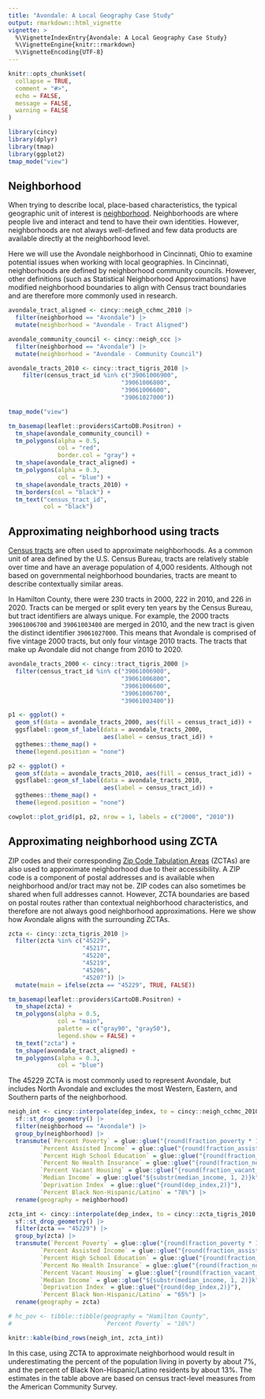 ```yaml
---
title: "Avondale: A Local Geography Case Study"
output: rmarkdown::html_vignette
vignette: >
  %\VignetteIndexEntry{Avondale: A Local Geography Case Study}
  %\VignetteEngine{knitr::rmarkdown}
  %\VignetteEncoding{UTF-8}
---
```


```r
knitr::opts_chunk$set(
  collapse = TRUE,
  comment = "#>", 
  echo = FALSE, 
  message = FALSE, 
  warning = FALSE
)
```

```r
library(cincy)
library(dplyr)
library(tmap)
library(ggplot2)
tmap_mode("view")
```

## Neighborhood

When trying to describe local, place-based characteristics, the typical geographic unit of interest is [neighborhood](vignettes/geographies.html#neighborhoods). Neighborhoods are where people live and interact and tend to have their own identities. However, neighborhoods are not always well-defined and few data products are available directly at the neighborhood level. 

Here we will use the Avondale neighborhood in Cincinnati, Ohio to examine potential issues when working with local geographies. In Cincinnati, neighborhoods are defined by neighborhood community councils. However, other definitions (such as Statistical Neighborhood Approximations) have modified neighborhood boundaries to align with Census tract boundaries and are therefore more commonly used in research. 

```r
avondale_tract_aligned <- cincy::neigh_cchmc_2010 |>
  filter(neighborhood == "Avondale") |>
  mutate(neighborhood = "Avondale - Tract Aligned")

avondale_community_council <- cincy::neigh_ccc |>
  filter(neighborhood == "Avondale") |>
  mutate(neighborhood = "Avondale - Community Council")

avondale_tracts_2010 <- cincy::tract_tigris_2010 |>
    filter(census_tract_id %in% c("39061006900", 
                                "39061006800", 
                                "39061006600", 
                                "39061027000"))

tmap_mode("view")

tm_basemap(leaflet::providers$CartoDB.Positron) +
  tm_shape(avondale_community_council) +
  tm_polygons(alpha = 0.5,
              col = "red", 
              border.col = "gray") +
  tm_shape(avondale_tract_aligned) +
  tm_polygons(alpha = 0.3, 
              col = "blue") +
  tm_shape(avondale_tracts_2010) +
  tm_borders(col = "black") +
  tm_text("census_tract_id", 
          col = "black")
```

## Approximating neighborhood using tracts

[Census tracts](vignettes/geographies.html#census-tracts) are often used to approximate neighborhoods. As a common unit of area defined by the U.S. Census Bureau, tracts are relatively stable over time and have an average population of 4,000 residents. Although not based on governmental neighborhood boundaries, tracts are meant to describe contextually similar areas. 

In Hamilton County, there were 230 tracts in 2000, 222 in 2010, and 226 in 2020. Tracts can be merged or split every ten years by the Census Bureau, but tract identifiers are always unique. For example, the 2000 tracts `39061006700` and `39061003400` are merged in 2010, and the new tract is given the distinct identifier `39061027000`. This means that Avondale is comprised of five vintage 2000 tracts, but only four vintage 2010 tracts. The tracts that make up Avondale did not change from 2010 to 2020. 

```r
avondale_tracts_2000 <- cincy::tract_tigris_2000 |>
  filter(census_tract_id %in% c("39061006900", 
                                "39061006800", 
                                "39061006600", 
                                "39061006700", 
                                "39061003400"))

p1 <- ggplot() +
  geom_sf(data = avondale_tracts_2000, aes(fill = census_tract_id)) +
  ggsflabel::geom_sf_label(data = avondale_tracts_2000, 
                           aes(label = census_tract_id)) +
  ggthemes::theme_map() +
  theme(legend.position = "none")

p2 <- ggplot() +
  geom_sf(data = avondale_tracts_2010, aes(fill = census_tract_id)) +
  ggsflabel::geom_sf_label(data = avondale_tracts_2010, 
                           aes(label = census_tract_id)) +
  ggthemes::theme_map() +
  theme(legend.position = "none")

cowplot::plot_grid(p1, p2, nrow = 1, labels = c("2000", "2010"))
```

## Approximating neighborhood using ZCTA

ZIP codes and their corresponding [Zip Code Tabulation Areas](vignettes/geographies.html#zip-codes) (ZCTAs) are also used to approximate neighborhood due to their accessibility. A ZIP code is a component of postal addresses and is available when neighborhood and/or tract may not be. ZIP codes can also sometimes be shared when full addresses cannot. However, ZCTA boundaries are based on postal routes rather than contextual neighborhood characteristics, and therefore are not always good neighborhood approximations. Here we show how Avondale aligns with the surrounding ZCTAs.

```r
zcta <- cincy::zcta_tigris_2010 |>
  filter(zcta %in% c("45229",
                     "45217",
                     "45220",
                     "45219",
                     "45206",
                     "45207")) |>
  mutate(main = ifelse(zcta == "45229", TRUE, FALSE))

tm_basemap(leaflet::providers$CartoDB.Positron) +
  tm_shape(zcta) +
  tm_polygons(alpha = 0.5,
              col = "main",
              palette = c("gray90", "gray50"),
              legend.show = FALSE) +
  tm_text("zcta") +
  tm_shape(avondale_tract_aligned) +
  tm_polygons(alpha = 0.3,
              col = "blue")
```

The 45229 ZCTA is most commonly used to represent Avondale, but includes North Avondale and excludes the most Western, Eastern, and Southern parts of the neighborhood. 

```r
neigh_int <- cincy::interpolate(dep_index, to = cincy::neigh_cchmc_2010, "pop") |>
  sf::st_drop_geometry() |>
  filter(neighborhood == "Avondale") |>
  group_by(neighborhood) |>
  transmute(`Percent Poverty` = glue::glue("{round(fraction_poverty * 100)}%"), 
         `Percent Assisted Income` = glue::glue("{round(fraction_assisted_income * 100)}%"),
         `Percent High School Education` = glue::glue("{round(fraction_high_school_edu * 100)}%"),
         `Percent No Health Insurance` = glue::glue("{round(fraction_no_health_ins * 100)}%"),
         `Percent Vacant Housing` = glue::glue("{round(fraction_vacant_housing * 100)}%"),
         `Median Income` = glue::glue("${substr(median_income, 1, 2)}k"),
         `Deprivation Index` = glue::glue("{round(dep_index,2)}"), 
         `Percent Black Non-Hispanic/Latino` = "78%") |>
  rename(geography = neighborhood)

zcta_int <- cincy::interpolate(dep_index, to = cincy::zcta_tigris_2010, "pop") |>
  sf::st_drop_geometry() |>
  filter(zcta == "45229") |>
  group_by(zcta) |>
  transmute(`Percent Poverty` = glue::glue("{round(fraction_poverty * 100)}%"), 
         `Percent Assisted Income` = glue::glue("{round(fraction_assisted_income * 100)}%"),
         `Percent High School Education` = glue::glue("{round(fraction_high_school_edu * 100)}%"),
         `Percent No Health Insurance` = glue::glue("{round(fraction_no_health_ins * 100)}%"),
         `Percent Vacant Housing` = glue::glue("{round(fraction_vacant_housing * 100)}%"),
         `Median Income` = glue::glue("${substr(median_income, 1, 2)}k"),
         `Deprivation Index` = glue::glue("{round(dep_index,2)}"), 
         `Percent Black Non-Hispanic/Latino` = "65%") |>
  rename(geography = zcta)

# hc_pov <- tibble::tibble(geography = "Hamilton County", 
#                          `Percent Poverty` = "16%")

knitr::kable(bind_rows(neigh_int, zcta_int))
```
In this case, using ZCTA to approximate neighborhood would result in underestimating the percent of the population living in poverty by about 7%, and the percent of Black Non-Hispanic/Latino residents by about 13%. The estimates in the table above are based on census tract-level measures from the American Community Survey.

